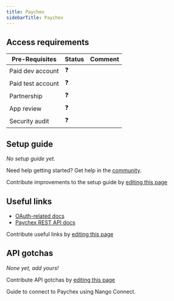 ```yaml
---
title: Paychex
sidebarTitle: Paychex
---
```



<Overview />
<PreBuiltTooling />
<PreBuiltUseCases />

## Access requirements
| Pre-Requisites | Status | Comment|
| - | - | - |
| Paid dev account | ❓ |  |
| Paid test account | ❓ |  |
| Partnership | ❓ | |
| App review | ❓ |  |
| Security audit | ❓ | |


## Setup guide

_No setup guide yet._

<Tip>Need help getting started? Get help in the [community](https://nango.dev/slack).</Tip>

<Note>Contribute improvements to the setup guide by [editing this page](https://github.com/nangohq/nango/tree/master/docs-v2/integrations/all/paychex.mdx)</Note>


## Useful links

-   [OAuth-related docs](https://developer.paychex.com/documentation#tag/Authentication)
-   [Paychex REST API docs](https://developer.paychex.com/documentation)

<Note>Contribute useful links by [editing this page](https://github.com/nangohq/nango/tree/master/docs-v2/integrations/all/paychex.mdx)</Note>

## API gotchas

_None yet, add yours!_

<Note>Contribute API gotchas by [editing this page](https://github.com/nangohq/nango/tree/master/docs-v2/integrations/all/paychex.mdx)</Note>

<Card title="Connect to Paychex" icon="link" href="/integrations/all/paychex/connect" horizontal>
  Guide to connect to Paychex using Nango Connect.
</Card>
